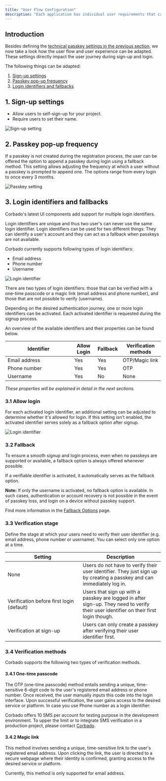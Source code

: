 ```yaml
---
title: "User Flow Configuration"
description: "Each application has individual user requirements that can be configured with Corbado."
---
```


## Introduction

Besides defining the [technical passkey settings in the previous section](/overview/sign-up-and-login-with-passkeys/passkey-configuration), we now take a look how the user flow and user experience can be adapted. These settings directly impact the user journey during sign-up and login.

The following things can be adapted:

1. [Sign-up settings](/overview/sign-up-and-login-with-passkeys/user-flow-configuration#1-sign-up-settings)
2. [Passkey pop-up frequency](/overview/sign-up-and-login-with-passkeys/user-flow-configuration#2-passkey-pop-up-frequency)
3. [Login identifiers and fallbacks](/overview/sign-up-and-login-with-passkeys/user-flow-configuration#3-login-identifiers-and-fallbacks)


## 1. Sign-up settings

* Allow users to self-sign-up for your project.
* Require users to set their name.

![Sign-up setting](/images/overview/signup/user-flow-configuration/sign-up-settings.webp)

## 2. Passkey pop-up frequency

If a passkey is not created during the registration process, the user can be offered the option to append a passkey during login using a fallback method. 
This setting allows adjusting the frequency at which a user without a passkey is prompted to append one. The options range from every login to once every 3 months.

![Passkey setting](/images/overview/signup/user-flow-configuration/passkey-settings.webp)

## 3. Login identifiers and fallbacks

Corbado's latest UI components add support for multiple login identifiers.

<Note>
  Login identifiers are unique and thus two user's can never use the same login identifier. 
  Login identifiers can be used for two different things: They can identify a user's account and they can act as a fallback when passkeys are not available.
</Note>

Corbado currently supports following types of login identifiers:

- Email address
- Phone number
- Username 

![Login identifier](/images/overview/signup/user-flow-configuration/login-identifier.webp)

There are two types of login identifiers: those that can be verified with a one-time passcode or a magic link (email address and phone number), and those that are not possible to verify (username).

Depending on the desired authentication journey, one or more login identifiers can be activated. Each activated identifier is requested during the signup process. 

An overview of the available identifiers and their properties can be found below. 


<table><thead><tr><th width="200">Identifier</th><th>Allow Login</th><th>Fallback</th><th>Verification methods</th></tr></thead><tbody><tr><td>Email address</td><td>Yes</td><td>Yes</td><td>OTP/Magic link</td></tr><tr><td>Phone number</td><td>Yes</td><td>Yes</td><td>OTP</td></tr><tr><td>Username</td><td>Yes</td><td>No</td><td>None</td></tr></tbody></table>

*These properties will be explained in detail in the next sections.*

### 3.1 Allow login
For each activated login identifier, an additional setting can be adjusted to determine whether it's allowed for login. If this setting isn't enabled, the activated identifier serves solely as a fallback option after signup.

![Login identifier](/images/overview/signup/user-flow-configuration/allow-login.webp)

### 3.2 Fallback

To ensure a smooth signup and login process, even when no passkeys are supported or available, a fallback option is always offered whenever possible.

If a verifiable identifier is activated, it automatically serves as the fallback option.

**Note:** If only the username is activated, no fallback option is available. In such cases, authentication or account recovery is not possible in the event of passkey loss, and login on a device without passkey support.

Find more information in the [Fallback Options](/overview/passkeys/fallback-options) page.


### 3.3 Verification stage

Define the stage at which your users need to verify their user identifier (e.g. email address, phone number or username). You can select only one option at a time.

<table><thead><tr><th width="227">Setting</th><th>Description</th></tr></thead><tbody><tr><td>None</td><td>Users do not have to verify their user identifier. They just sign up by creating a passkey and can immediately log in.</td></tr><tr><td>Verification before first login (default)</td><td>Users that sign up with a passkey are logged in after sign-up. They need to verify their user identifier on their first login though.</td></tr><tr><td>Verification at sign-up</td><td>Users can only create a passkey after verifying their user identifier first. </td></tr></tbody></table>

### 3.4 Verification methods

Corbado supports the following two types of verification methods.

#### 3.4.1 One-time passcode

The OTP (one-time passcode) method entails sending a unique, time-sensitive 6-digit code to the user's registered email address or phone number. Once received, the user manually inputs this code into the login interface. Upon successful verification, the user gains access to the desired service or platform.
<Note>
  In case you use Phone number as a login identifier:

  Corbado offers 10 SMS per account for testing purpose in the development environment. 
  To upper the limit or to integrate SMS verification in a production project,
  please contact [Corbado](https://www.corbado.com/contact).
</Note>

#### 3.4.2 Magic link
This method involves sending a unique, time-sensitive link to the user's registered email address. Upon clicking the link, the user is directed to a secure webpage where their identity is confirmed, granting access to the desired service or platform. 

Currently, this method is only supported for email address. 

